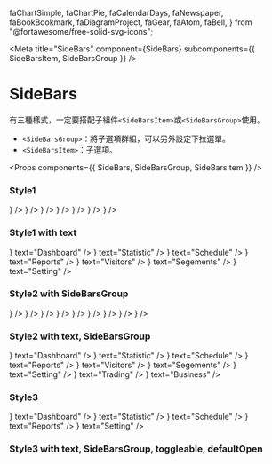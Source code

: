  faChartSimple,
  faChartPie,
  faCalendarDays,
  faNewspaper,
  faBookBookmark,
  faDiagramProject,
  faGear,
  faAtom,
  faBell,
} from "@fortawesome/free-solid-svg-icons";

<Meta
  title="SideBars"
  component={SideBars}
  subcomponents={{ SideBarsItem, SideBarsGroup }}
/>

# SideBars

有三種樣式，一定要搭配子組件`<SideBarsItem>`或`<SideBarsGroup>`使用。

- `<SideBarsGroup>`：將子選項群組，可以另外設定下拉選單。
- `<SideBarsItem>`：子選項。

<Props components={{ SideBars, SideBarsGroup, SideBarsItem }} />

### Style1

<Preview>
  <Story name="Style1">
    <SideBars>
      <SideBarsGroup text="TOOLS">
        <SideBarsItem icon={<FontAwesomeIcon icon={faChartSimple} />} />
        <SideBarsItem icon={<FontAwesomeIcon icon={faChartPie} />} />
        <SideBarsItem icon={<FontAwesomeIcon icon={faCalendarDays} />} />
        <SideBarsItem icon={<FontAwesomeIcon icon={faNewspaper} />} />
        <SideBarsItem icon={<FontAwesomeIcon icon={faBookBookmark} />} />
        <SideBarsItem icon={<FontAwesomeIcon icon={faDiagramProject} />} />
        <SideBarsItem icon={<FontAwesomeIcon icon={faGear} />} />
      </SideBarsGroup>
    </SideBars>
  </Story>
</Preview>

### Style1 with text

<Preview>
  <Story name="Style1 with text">
    <SideBars size="lg">
      <SideBarsGroup text="TOOLS">
        <SideBarsItem
          icon={<FontAwesomeIcon icon={faChartSimple} />}
          text="Dashboard"
        />
        <SideBarsItem
          icon={<FontAwesomeIcon icon={faChartPie} />}
          text="Statistic"
        />
        <SideBarsItem
          icon={<FontAwesomeIcon icon={faCalendarDays} />}
          text="Schedule"
        />
        <SideBarsItem
          icon={<FontAwesomeIcon icon={faNewspaper} />}
          text="Reports"
        />
        <SideBarsItem
          icon={<FontAwesomeIcon icon={faBookBookmark} />}
          text="Visitors"
        />
        <SideBarsItem
          icon={<FontAwesomeIcon icon={faDiagramProject} />}
          text="Segements"
        />
        <SideBarsItem icon={<FontAwesomeIcon icon={faGear} />} text="Setting" />
      </SideBarsGroup>
    </SideBars>
  </Story>
</Preview>

### Style2 with SideBarsGroup

<Preview>
  <Story name="Style2">
    <SideBars variants="style2">
      <SideBarsGroup text="TOOLS">
        <SideBarsItem icon={<FontAwesomeIcon icon={faChartSimple} />} />
        <SideBarsItem icon={<FontAwesomeIcon icon={faChartPie} />} />
        <SideBarsItem icon={<FontAwesomeIcon icon={faCalendarDays} />} />
        <SideBarsItem icon={<FontAwesomeIcon icon={faNewspaper} />} />
        <SideBarsItem icon={<FontAwesomeIcon icon={faBookBookmark} />} />
        <SideBarsItem icon={<FontAwesomeIcon icon={faDiagramProject} />} />
        <SideBarsItem icon={<FontAwesomeIcon icon={faGear} />} />
      </SideBarsGroup>
      <SideBarsGroup text="TOOLS">
        <SideBarsItem icon={<FontAwesomeIcon icon={faAtom} />} />
        <SideBarsItem icon={<FontAwesomeIcon icon={faBell} />} />
      </SideBarsGroup>
    </SideBars>
  </Story>
</Preview>

### Style2 with text, SideBarsGroup

<Preview>
  <Story name="Style2 with text">
    <SideBars variants="style2" size="lg">
      <SideBarsGroup text="TOOLS">
        <SideBarsItem
          icon={<FontAwesomeIcon icon={faChartSimple} />}
          text="Dashboard"
        />
        <SideBarsItem
          icon={<FontAwesomeIcon icon={faChartPie} />}
          text="Statistic"
        />
        <SideBarsItem
          icon={<FontAwesomeIcon icon={faCalendarDays} />}
          text="Schedule"
        />
        <SideBarsItem
          icon={<FontAwesomeIcon icon={faNewspaper} />}
          text="Reports"
        />
        <SideBarsItem
          icon={<FontAwesomeIcon icon={faBookBookmark} />}
          text="Visitors"
        />
        <SideBarsItem
          icon={<FontAwesomeIcon icon={faDiagramProject} />}
          text="Segements"
        />
        <SideBarsItem icon={<FontAwesomeIcon icon={faGear} />} text="Setting" />
      </SideBarsGroup>
      <SideBarsGroup text="INDUSTRY">
        <SideBarsItem icon={<FontAwesomeIcon icon={faAtom} />} text="Trading" />
        <SideBarsItem
          icon={<FontAwesomeIcon icon={faBell} />}
          text="Business"
        />
      </SideBarsGroup>
    </SideBars>
  </Story>
</Preview>

### Style3

<Preview>
  <Story name="Style3">
    <SideBars variants="style3">
      <SideBarsItem
        icon={<FontAwesomeIcon icon={faChartSimple} />}
        text="Dashboard"
      />
      <SideBarsItem
        icon={<FontAwesomeIcon icon={faChartPie} />}
        text="Statistic"
      />
      <SideBarsItem
        icon={<FontAwesomeIcon icon={faCalendarDays} />}
        text="Schedule"
      />
      <SideBarsItem
        icon={<FontAwesomeIcon icon={faNewspaper} />}
        text="Reports"
      />
      <SideBarsItem icon={<FontAwesomeIcon icon={faGear} />} text="Setting" />
    </SideBars>
  </Story>
</Preview>

### Style3 with text, SideBarsGroup, toggleable, defaultOpen

<Preview>
  <Story name="Style3 with text">
    <SideBars variants="style3" size="lg">
      <SideBarsGroup text="TOOLS" toggleable defaultOpen>
        <SideBarsItem text="Dashboard" />
        <SideBarsItem text="Statistic" />
        <SideBarsItem text="Schedule" />
      </SideBarsGroup>
      <SideBarsGroup text="TOOLS" toggleable>
        <SideBarsItem text="Reports" />
        <SideBarsItem text="Visitors" />
        <SideBarsItem text="Segements" />
        <SideBarsItem text="Setting" />
      </SideBarsGroup>
    </SideBars>
  </Story>
</Preview>
